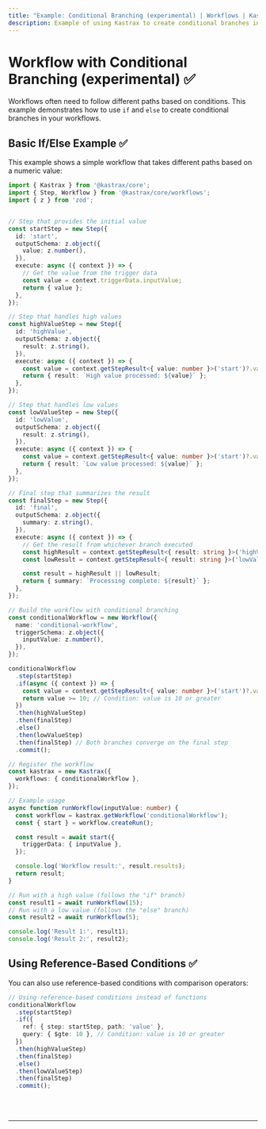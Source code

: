```yaml
---
title: "Example: Conditional Branching (experimental) | Workflows | Kastrax Docs"
description: Example of using Kastrax to create conditional branches in workflows using if/else statements.
---
```



# Workflow with Conditional Branching (experimental) ✅

Workflows often need to follow different paths based on conditions. This example demonstrates how to use `if` and `else` to create conditional branches in your workflows.

## Basic If/Else Example ✅

This example shows a simple workflow that takes different paths based on a numeric value:

```ts showLineNumbers copy
import { Kastrax } from '@kastrax/core';
import { Step, Workflow } from '@kastrax/core/workflows';
import { z } from 'zod';


// Step that provides the initial value
const startStep = new Step({
  id: 'start',
  outputSchema: z.object({
    value: z.number(),
  }),
  execute: async ({ context }) => {
    // Get the value from the trigger data
    const value = context.triggerData.inputValue;
    return { value };
  },
});

// Step that handles high values
const highValueStep = new Step({
  id: 'highValue',
  outputSchema: z.object({
    result: z.string(),
  }),
  execute: async ({ context }) => {
    const value = context.getStepResult<{ value: number }>('start')?.value;
    return { result: `High value processed: ${value}` };
  },
});

// Step that handles low values
const lowValueStep = new Step({
  id: 'lowValue',
  outputSchema: z.object({
    result: z.string(),
  }),
  execute: async ({ context }) => {
    const value = context.getStepResult<{ value: number }>('start')?.value;
    return { result: `Low value processed: ${value}` };
  },
});

// Final step that summarizes the result
const finalStep = new Step({
  id: 'final',
  outputSchema: z.object({
    summary: z.string(),
  }),
  execute: async ({ context }) => {
    // Get the result from whichever branch executed
    const highResult = context.getStepResult<{ result: string }>('highValue')?.result;
    const lowResult = context.getStepResult<{ result: string }>('lowValue')?.result;

    const result = highResult || lowResult;
    return { summary: `Processing complete: ${result}` };
  },
});

// Build the workflow with conditional branching
const conditionalWorkflow = new Workflow({
  name: 'conditional-workflow',
  triggerSchema: z.object({
    inputValue: z.number(),
  }),
});

conditionalWorkflow
  .step(startStep)
  .if(async ({ context }) => {
    const value = context.getStepResult<{ value: number }>('start')?.value ?? 0;
    return value >= 10; // Condition: value is 10 or greater
  })
  .then(highValueStep)
  .then(finalStep)
  .else()
  .then(lowValueStep)
  .then(finalStep) // Both branches converge on the final step
  .commit();

// Register the workflow
const kastrax = new Kastrax({
  workflows: { conditionalWorkflow },
});

// Example usage
async function runWorkflow(inputValue: number) {
  const workflow = kastrax.getWorkflow('conditionalWorkflow');
  const { start } = workflow.createRun();

  const result = await start({
    triggerData: { inputValue },
  });

  console.log('Workflow result:', result.results);
  return result;
}

// Run with a high value (follows the "if" branch)
const result1 = await runWorkflow(15);
// Run with a low value (follows the "else" branch)
const result2 = await runWorkflow(5);

console.log('Result 1:', result1);
console.log('Result 2:', result2);

```

## Using Reference-Based Conditions ✅

You can also use reference-based conditions with comparison operators:

```ts showLineNumbers copy
// Using reference-based conditions instead of functions
conditionalWorkflow
  .step(startStep)
  .if({
    ref: { step: startStep, path: 'value' },
    query: { $gte: 10 }, // Condition: value is 10 or greater
  })
  .then(highValueStep)
  .then(finalStep)
  .else()
  .then(lowValueStep)
  .then(finalStep)
  .commit();
```

<br />
<br />
<hr className="dark:border-[#404040] border-gray-300" />
<br />
<br />
<GithubLink
  link={'https://github.com/kastrax-ai/kastrax/blob/main/examples/basics/workflows/conditional-branching'}
/>
